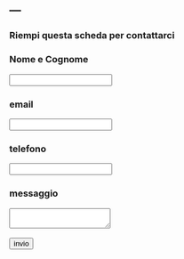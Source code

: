 ---
---
### Riempi questa scheda per contattarci

```{=html}
<form action="https://api.web3forms.com/submit" method="POST">
    <input type="hidden" name="access_key" value="acf1cdde-47bc-4834-868a-f65c55366623">
    <input type="hidden" name="subject" value="Email dal sito matteo.pedani.it">
    <input type="hidden" name="redirect" value="https://web3forms.com/success">
    <h3> Nome e Cognome </h3>
    <input type="text" name="name" required>
    <h3> email</h3>
    <input type="email" name="email" required>
      <h3> telefono</h3>
    <input type="phone" name="phone" required>
    <h3> messaggio</h3>
    <textarea name="message" required></textarea>
    </br></br>
    <button type="submit">invio</button>
</form>
```
